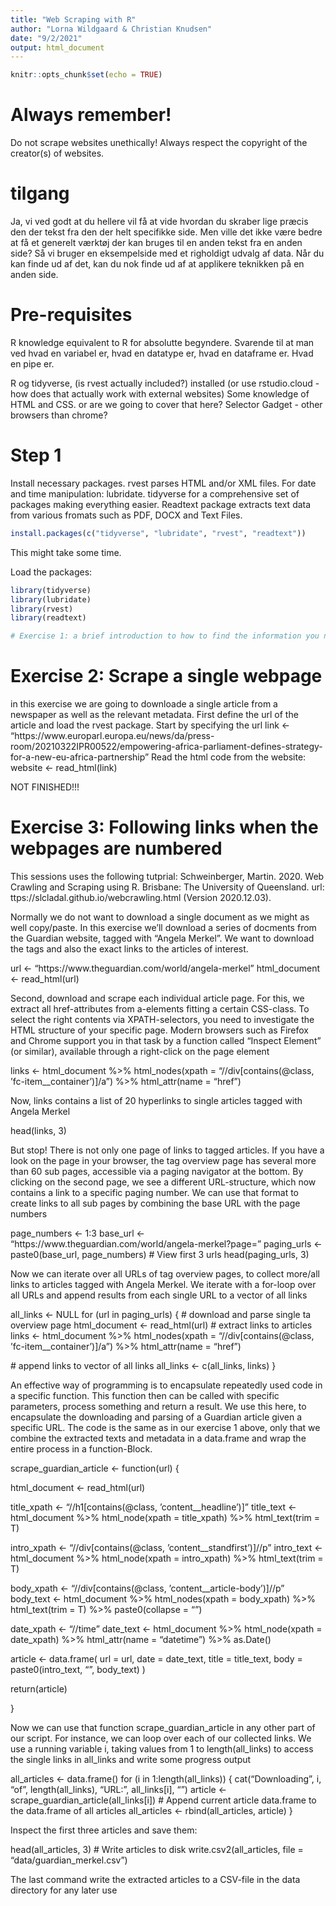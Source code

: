 ```yaml
---
title: "Web Scraping with R"
author: "Lorna Wildgaard & Christian Knudsen"
date: "9/2/2021"
output: html_document
---
```


```r
knitr::opts_chunk$set(echo = TRUE)
```

# Always remember!
Do not scrape websites unethically! Always respect the copyright of the creator(s) of websites.

# tilgang
Ja, vi ved godt at du hellere vil få at vide hvordan du skraber lige præcis den der tekst fra den der helt specifikke side. 
Men ville det ikke være bedre at få et generelt værktøj der kan bruges til en anden tekst fra en anden side?
Så vi bruger en eksempelside med et righoldigt udvalg af data. Når du kan finde ud af det, kan du nok finde ud af at applikere teknikken på en anden side.

# Pre-requisites
R knowledge equivalent to R for absolutte begyndere. 
Svarende til at man ved hvad en variabel er, hvad en datatype er, hvad en dataframe er. Hvad en pipe er.

R og tidyverse, (is rvest actually included?) installed (or use rstudio.cloud - how does that actually work with external websites)
Some knowledge of HTML and CSS. or are we going to cover that here?
Selector Gadget - other browsers than chrome?

# Step 1
Install necessary packages. rvest parses HTML and/or XML files. For date and time manipulation: lubridate. tidyverse for a comprehensive set of packages making everything easier. Readtext package extracts text data from various fromats such as PDF, DOCX and Text Files.
```r
install.packages(c("tidyverse", "lubridate", "rvest", "readtext"))
```

This might take some time.

Load the packages:
```r
library(tidyverse)
library(lubridate)
library(rvest)
library(readtext)

# Exercise 1: a brief introduction to how to find the information you need in html
```
# Exercise 2: Scrape a single webpage
in this exercise we are going to downloade a single article from a newspaper as well as the relevant metadata. First define the url of the article and load the rvest package.
Start by specifying the url
link <- "https://www.europarl.europa.eu/news/da/press-room/20210322IPR00522/empowering-africa-parliament-defines-strategy-for-a-new-eu-africa-partnership"
Read the html code from the website:
website <- read_html(link)

NOT FINISHED!!!




# Exercise 3: Following links when the webpages are numbered 
This sessions uses the following tutprial: Schweinberger, Martin. 2020. Web Crawling and Scraping using R. Brisbane: The University of Queensland. url:
ttps://slcladal.github.io/webcrawling.html (Version 2020.12.03).

Normally we do not want to download a single document as we might as well copy/paste. In this exercise we'll download a series of docments from the Guardian website, tagged with "Angela Merkel". We want to download the tags and also the exact links to the articles of interest.

url <- "https://www.theguardian.com/world/angela-merkel"
html_document <- read_html(url)

Second, download and scrape each individual article page. 
For this, we extract all href-attributes from a-elements fitting a certain CSS-class. To select the right contents via XPATH-selectors, you need to investigate the HTML
structure of your specific page. Modern browsers such as Firefox and Chrome support you in that task by a function called “Inspect Element” (or similar), available
through a right-click on the page element

links <- html_document %>%
  html_nodes(xpath = "//div[contains(@class, 'fc-item__container')]/a") %>%
  html_attr(name = "href")

Now, links contains a list of 20 hyperlinks to single articles tagged with Angela Merkel

head(links, 3)

But stop! There is not only one page of links to tagged articles. If you have a look on the page in your browser, the tag overview page has several more than 60 sub
pages, accessible via a paging navigator at the bottom. By clicking on the second page, we see a different URL-structure, which now contains a link to a specific paging
number. We can use that format to create links to all sub pages by combining the base URL with the page numbers

page_numbers <- 1:3
base_url <- "https://www.theguardian.com/world/angela-merkel?page="
paging_urls <- paste0(base_url, page_numbers)
# View first 3 urls
head(paging_urls, 3)

Now we can iterate over all URLs of tag overview pages, to collect more/all links to articles tagged with Angela Merkel. We iterate with a for-loop over all URLs and
append results from each single URL to a vector of all links

all_links <- NULL
for (url in paging_urls) {
  # download and parse single ta overview page
  html_document <- read_html(url)
  # extract links to articles
  links <- html_document %>%
    html_nodes(xpath = "//div[contains(@class, 'fc-item__container')]/a") %>%
    html_attr(name = "href")
  
  # append links to vector of all links
  all_links <- c(all_links, links)
}

An effective way of programming is to encapsulate repeatedly used code in a specific function. This function then can be called with specific parameters, process
something and return a result. We use this here, to encapsulate the downloading and parsing of a Guardian article given a specific URL. The code is the same as in our
exercise 1 above, only that we combine the extracted texts and metadata in a data.frame and wrap the entire process in a function-Block.

scrape_guardian_article <- function(url) {
  
  html_document <- read_html(url)
  
  title_xpath <- "//h1[contains(@class, 'content__headline')]"
  title_text <- html_document %>%
    html_node(xpath = title_xpath) %>%
    html_text(trim = T)
  
  intro_xpath <- "//div[contains(@class, 'content__standfirst')]//p"
  intro_text <- html_document %>%
    html_node(xpath = intro_xpath) %>%
    html_text(trim = T)
  
  body_xpath <- "//div[contains(@class, 'content__article-body')]//p"
  body_text <- html_document %>%
    html_nodes(xpath = body_xpath) %>%
    html_text(trim = T) %>%
    paste0(collapse = "\n")
  
  date_xpath <- "//time"
  date_text <- html_document %>%
    html_node(xpath = date_xpath) %>%
    html_attr(name = "datetime") %>%
    as.Date()
  
  article <- data.frame(
    url = url,
    date = date_text,
    title = title_text,
    body = paste0(intro_text, "\n", body_text)
  )
  
  return(article)
  
}

Now we can use that function scrape_guardian_article in any other part of our script. For instance, we can loop over each of our collected links. We use a running
variable i, taking values from 1 to length(all_links) to access the single links in all_links and write some progress output

all_articles <- data.frame()
for (i in 1:length(all_links)) {
  cat("Downloading", i, "of", length(all_links), "URL:", all_links[i], "\n")
  article <- scrape_guardian_article(all_links[i])
  # Append current article data.frame to the data.frame of all articles
  all_articles <- rbind(all_articles, article)
}

Inspect the first three articles and save them:

head(all_articles, 3)
# Write articles to disk
write.csv2(all_articles, file = "data/guardian_merkel.csv")

The last command write the extracted articles to a CSV-file in the data directory for any later use
